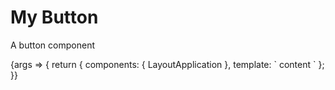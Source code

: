 
<Meta title="Layout/Application" component={LayoutApplication} />

# My Button

A button component

<Canvas>
  <Story name="Application">
    {args => {
      return {
        components: { LayoutApplication },
        template: `
         <LayoutApplication v-bind="args">
            <template #header>
              header
            </template>
            <span>content</span>
          </LayoutApplication>`
      };
    }}

  </Story>
</Canvas>

